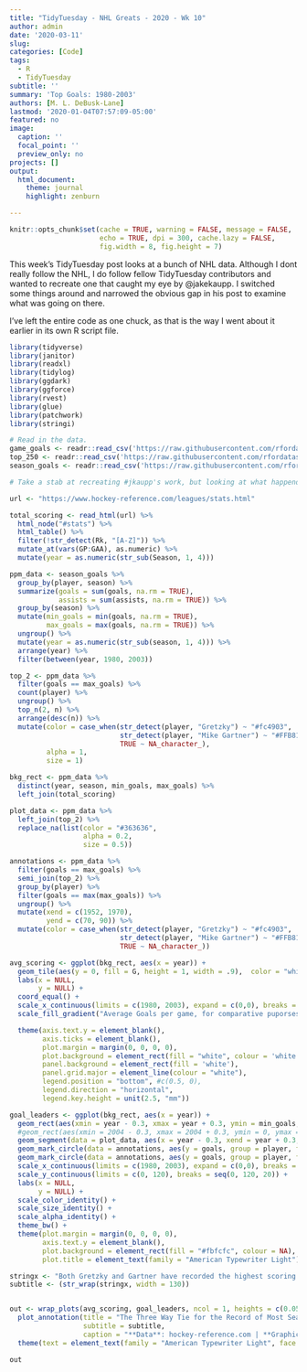 ```yaml
---
title: "TidyTuesday - NHL Greats - 2020 - Wk 10"
author: admin
date: '2020-03-11'
slug:  
categories: [Code]
tags:
  - R
  - TidyTuesday
subtitle: ''
summary: 'Top Goals: 1980-2003'
authors: [M. L. DeBusk-Lane]
lastmod: '2020-01-04T07:57:09-05:00'
featured: no
image:
  caption: ''
  focal_point: ''
  preview_only: no
projects: []
output: 
  html_document:
    theme: journal
    highlight: zenburn

---
```

```r
knitr::opts_chunk$set(cache = TRUE, warning = FALSE, message = FALSE, 
                      echo = TRUE, dpi = 300, cache.lazy = FALSE,
                      fig.width = 8, fig.height = 7)
```

This week's TidyTuesday post looks at a bunch of NHL data. Although I dont really follow the NHL, I do follow fellow TidyTuesday contributors and wanted to recreate one that caught my eye by @jakekaupp. I switched some things around and narrowed the obvious gap in his post to examine what was going on there. 

I've left the entire code as one chuck, as that is the way I went about it earlier in its own R script file. 

```r
library(tidyverse)
library(janitor)
library(readxl)
library(tidylog)
library(ggdark)
library(ggforce)
library(rvest)
library(glue)
library(patchwork)
library(stringi)

# Read in the data. 
game_goals <- readr::read_csv('https://raw.githubusercontent.com/rfordatascience/tidytuesday/master/data/2020/2020-03-03/game_goals.csv')
top_250 <- readr::read_csv('https://raw.githubusercontent.com/rfordatascience/tidytuesday/master/data/2020/2020-03-03/top_250.csv')
season_goals <- readr::read_csv('https://raw.githubusercontent.com/rfordatascience/tidytuesday/master/data/2020/2020-03-03/season_goals.csv')

# Take a stab at recreating #jkaupp's work, but looking at what happend between about 1980 and 2003. 

url <- "https://www.hockey-reference.com/leagues/stats.html"

total_scoring <- read_html(url) %>% 
  html_node("#stats") %>% 
  html_table() %>% 
  filter(!str_detect(Rk, "[A-Z]")) %>% 
  mutate_at(vars(GP:GAA), as.numeric) %>% 
  mutate(year = as.numeric(str_sub(Season, 1, 4)))

ppm_data <- season_goals %>% 
  group_by(player, season) %>% 
  summarize(goals = sum(goals, na.rm = TRUE),
            assists = sum(assists, na.rm = TRUE)) %>% 
  group_by(season) %>% 
  mutate(min_goals = min(goals, na.rm = TRUE),
         max_goals = max(goals, na.rm = TRUE)) %>% 
  ungroup() %>% 
  mutate(year = as.numeric(str_sub(season, 1, 4))) %>% 
  arrange(year) %>% 
  filter(between(year, 1980, 2003))

top_2 <- ppm_data %>% 
  filter(goals == max_goals) %>% 
  count(player) %>% 
  ungroup() %>% 
  top_n(2, n) %>% 
  arrange(desc(n)) %>% 
  mutate(color = case_when(str_detect(player, "Gretzky") ~ "#fc4903",
                           str_detect(player, "Mike Gartner") ~ "#FFB81C",
                           TRUE ~ NA_character_),
         alpha = 1,
         size = 1)

bkg_rect <- ppm_data %>% 
  distinct(year, season, min_goals, max_goals) %>% 
  left_join(total_scoring)

plot_data <- ppm_data %>% 
  left_join(top_2) %>% 
  replace_na(list(color = "#363636",
                  alpha = 0.2,
                  size = 0.5))

annotations <- ppm_data %>% 
  filter(goals == max_goals) %>% 
  semi_join(top_2) %>% 
  group_by(player) %>% 
  filter(goals == max(max_goals)) %>% 
  ungroup() %>% 
  mutate(xend = c(1952, 1970),     
         yend = c(70, 90)) %>% 
  mutate(color = case_when(str_detect(player, "Gretzky") ~ "#fc4903",
                           str_detect(player, "Mike Gartner") ~ "#FFB81C",
                           TRUE ~ NA_character_))

avg_scoring <- ggplot(bkg_rect, aes(x = year)) +
  geom_tile(aes(y = 0, fill = G, height = 1, width = .9),  color = "white") +
  labs(x = NULL,
       y = NULL) +
  coord_equal() +
  scale_x_continuous(limits = c(1980, 2003), expand = c(0,0), breaks = seq(1985, 2004, 5), position = "top") +
  scale_fill_gradient("Average Goals per game, for comparative puporses and\nto account for the pace of the game in different eras.",  low = "#e5e5e5", high = "#DC143C") +

  theme(axis.text.y = element_blank(),
        axis.ticks = element_blank(),
        plot.margin = margin(0, 0, 0, 0),
        plot.background = element_rect(fill = "white", colour = 'white'),
        panel.background = element_rect(fill = 'white'),
        panel.grid.major = element_line(colour = "white"),
        legend.position = "bottom", #c(0.5, 0),
        legend.direction = "horizontal",
        legend.key.height = unit(2.5, "mm")) 

goal_leaders <- ggplot(bkg_rect, aes(x = year)) +
  geom_rect(aes(xmin = year - 0.3, xmax = year + 0.3, ymin = min_goals, ymax = max_goals), fill = "#e5e5e5", color = "#e5e5e5") +
  #geom_rect(aes(xmin = 2004 - 0.3, xmax = 2004 + 0.3, ymin = 0, ymax = 60), fill = "#FFFFFF", color = "#363636", size = 0.5) +
  geom_segment(data = plot_data, aes(x = year - 0.3, xend = year + 0.3, y = goals, yend = goals, color = color, alpha = alpha, size = size)) +
  geom_mark_circle(data = annotations, aes(y = goals, group = player, filter = str_detect(player, "Gretzky"), label = glue("{year} Goal Leader"), description = glue("{player}: {goals} goals")), label.family = "American Typewriter Light", expand = unit(7, "mm"), label.colour = c("black", "#fc4903"), label.fontface = c("plain", "bold")) +
  geom_mark_circle(data = annotations, aes(y = goals, group = player, filter = str_detect(player, "Gartner"), label = glue("{year} Goal Leader"), description = glue("{player}: {goals} goals")), label.family = "American Typewriter Light", expand = unit(7, "mm"), label.colour = c("black", "#FFB81C"), label.fontface = c("plain", "bold")) + 
  scale_x_continuous(limits = c(1980, 2003), expand = c(0,0), breaks = seq(1985, 2003, 5)) +
  scale_y_continuous(limits = c(0, 120), breaks = seq(0, 120, 20)) +
  labs(x = NULL, 
       y = NULL) +
  scale_color_identity() +
  scale_size_identity() +
  scale_alpha_identity() +
  theme_bw() +
  theme(plot.margin = margin(0, 0, 0, 0),
        axis.text.y = element_blank(),
        plot.background = element_rect(fill = "#fbfcfc", colour = NA),
        plot.title = element_text(family = "American Typewriter Light"))

stringx <- "Both Gretzky and Gartner have recorded the highest scoring seasong between 1980 and 2003. Each line in the bar represents the goals scored by one of the top 250 goal scorers in the NHL."
subtitle <- (str_wrap(stringx, width = 130))


out <- wrap_plots(avg_scoring, goal_leaders, ncol = 1, heights = c(0.05, 0.95), widths = c(1, 1)) +
  plot_annotation(title = "The Three Way Tie for the Record of Most Seasons Leading Goal-Scoring in the NHL",
                  subtitle = subtitle,
                  caption = "**Data**: hockey-reference.com | **Graphic**: @mldebusklane | *Idea*: @jakekaupp") &
  theme(text = element_text(family = "American Typewriter Light", face = "bold"))

```

```r
out
```

